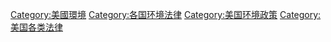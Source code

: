 [[Category:美國環境|Category:美國環境]]
[[Category:各国环境法律|Category:各国环境法律]]
[[Category:美国环境政策|Category:美国环境政策]]
[[Category:美国各类法律|Category:美国各类法律]]